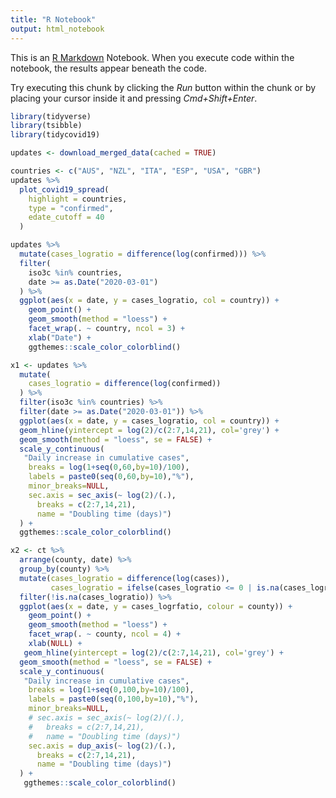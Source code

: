```yaml
---
title: "R Notebook"
output: html_notebook
---
```


This is an [R Markdown](http://rmarkdown.rstudio.com) Notebook. When you execute code within the notebook, the results appear beneath the code. 

Try executing this chunk by clicking the *Run* button within the chunk or by placing your cursor inside it and pressing *Cmd+Shift+Enter*. 

```r
library(tidyverse)
library(tsibble)
library(tidycovid19)
```



```r
updates <- download_merged_data(cached = TRUE)
```



```r
countries <- c("AUS", "NZL", "ITA", "ESP", "USA", "GBR")
updates %>%
  plot_covid19_spread(
    highlight = countries,
    type = "confirmed",
    edate_cutoff = 40
  )
```

```r
updates %>%
  mutate(cases_logratio = difference(log(confirmed))) %>%
  filter(
    iso3c %in% countries,
    date >= as.Date("2020-03-01")
  ) %>%
  ggplot(aes(x = date, y = cases_logratio, col = country)) +
    geom_point() +
    geom_smooth(method = "loess") +
    facet_wrap(. ~ country, ncol = 3) +
    xlab("Date") +
    ggthemes::scale_color_colorblind()
```

```r
x1 <- updates %>%
  mutate(
    cases_logratio = difference(log(confirmed))
  ) %>%
  filter(iso3c %in% countries) %>%
  filter(date >= as.Date("2020-03-01")) %>%
  ggplot(aes(x = date, y = cases_logratio, col = country)) +
  geom_hline(yintercept = log(2)/c(2:7,14,21), col='grey') +
  geom_smooth(method = "loess", se = FALSE) +
  scale_y_continuous(
   "Daily increase in cumulative cases",
    breaks = log(1+seq(0,60,by=10)/100),
    labels = paste0(seq(0,60,by=10),"%"),
    minor_breaks=NULL,
    sec.axis = sec_axis(~ log(2)/(.),
      breaks = c(2:7,14,21),
      name = "Doubling time (days)")
  ) +
  ggthemes::scale_color_colorblind()
```

```r
x2 <- ct %>%
  arrange(county, date) %>% 
  group_by(county) %>% 
  mutate(cases_logratio = difference(log(cases)),
         cases_logratio = ifelse(cases_logratio <= 0 | is.na(cases_logratio), NA_real_, cases_logratio)) %>%
  filter(!is.na(cases_logratio)) %>% 
  ggplot(aes(x = date, y = cases_logrfatio, colour = county)) +
    geom_point() +
    geom_smooth(method = "loess") +
    facet_wrap(. ~ county, ncol = 4) +
    xlab(NULL) +
   geom_hline(yintercept = log(2)/c(2:7,14,21), col='grey') +
  geom_smooth(method = "loess", se = FALSE) +
  scale_y_continuous(
   "Daily increase in cumulative cases",
    breaks = log(1+seq(0,100,by=10)/100),
    labels = paste0(seq(0,100,by=10),"%"),
    minor_breaks=NULL,
    # sec.axis = sec_axis(~ log(2)/(.),
    #   breaks = c(2:7,14,21),
    #   name = "Doubling time (days)")
    sec.axis = dup_axis(~ log(2)/(.),
      breaks = c(2:7,14,21),
      name = "Doubling time (days)")
  ) +
   ggthemes::scale_color_colorblind()
```

